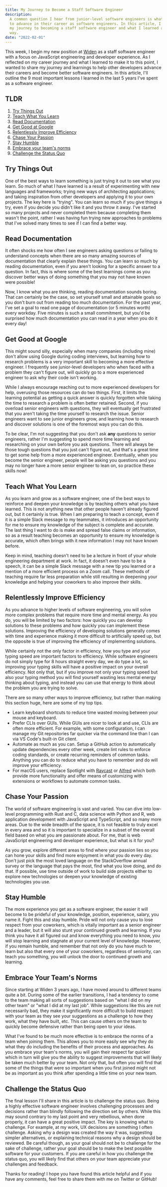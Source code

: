 ```yaml
---
title: My Journey to Become a Staff Software Engineer
description:
  A common question I hear from junior-level software engineers is what it takes
  to advance in their career as software engineers. In this article, I discuss
  my journey to becoming a staff software engineer and what I learned along the
  way.
date: "2022-02-01"
---
```


This week, I begin my new position at [Widen](https://www.widen.com) as a staff
software engineer with a focus on JavaScript engineering and developer
experience. As I reflected on my career journey and what I learned to make it to
this point, I wanted to share my journey and learnings to help other developers
advance their careers and become better software engineers. In this article,
I'll outline the 9 most important lessons I learned in the last 5 years I've
spent as a software engineer.

## TLDR

1. [Try Things Out](#try-things-out)
1. [Teach What You Learn](#teach-what-you-learn)
1. [Read Documentation](#read-documentation)
1. [Get Good at Google](#get-good-at-google)
1. [Relentlessly Improve Efficiency](#relentlessly-improve-efficiency)
1. [Chase Your Passion](#chase-your-passion)
1. [Stay Humble](#stay-humble)
1. [Embrace your team's norms](#embrace-your-teams-norms)
1. [Challenge the Status Quo](#challenge-the-status-quo)

## Try Things Out

One of the best ways to learn something is just trying it out to see what you
learn. So much of what I have learned is a result of experimenting with new
languages and frameworks; trying new ways of architecting applications; and
taking inspiration from other developers and applying it to your own projects.
The key here is "trying". You can learn so much if you give things a try, even
if you decide you didn't like it and you throw it away. I've started so many
projects and never completed them because completing them wasn't the point,
rather I was having fun trying new approaches to problems that I've solved many
times to see if I can find a better way.

## Read Documentation

It often shocks me how often I see engineers asking questions or failing to
understand concepts when there are so many amazing sources of documentation that
clearly explain these things. You can learn so much by reading documentation,
even if you aren't looking for a specific answer to a question. In fact, this is
where some of the best learnings come as you discover better ways of doing
something that you may not have known were possible!

Now, I know what you are thinking, reading documentation sounds boring. That can
certainly be the case, so set yourself small and attainable goals so you don't
burn out from reading too much documentation. For the past year, I've set a goal
to read one page of documentation (or 5 minutes worth) every workday. Five
minutes is such a small commitment, but you'd be surprised how much
documentation you can read in a year when you do it every day!

## Get Good at Google

This might sound silly, especially when many companies (including mine) don't
allow using Google during coding interviews, but learning how to research
problems is a very important skill to becoming a more effective engineer. I
frequently see junior-level developers who when faced with a problem they can't
figure out, will quickly go to a more experienced engineer to ask why their code
isn't working.

While I always encourage reaching out to more experienced developers for help,
overusing those resources can do two things. First, it limits the learning
potential as getting a quick answer is quickly forgotten while taking the time
to research a problem is often better retained. Second, if you overload senior
engineers with questions, they will eventually get frustrated that you aren't
taking the time yourself to research the issue. Senior engineers want to see
junior engineers grow, and learning how to research and discover solutions is
one of the foremost ways you can do this.

To be clear, I'm not suggesting that you don't ask **any** questions to senior
engineers, rather I'm suggesting to spend more time learning and researching on
your own before you ask questions. There will always be those tough questions
that you just can't figure out, and that's a great time to get some help from a
more experienced engineer. Eventually, when you become the senior engineer,
people will be asking you questions and you may no longer have a more senior
engineer to lean on, so practice these skills now!

## Teach What You Learn

As you learn and grow as a software engineer, one of the best ways to reinforce
and deepen your knowledge is by teaching others what you have learned. This is
not anything new that other people haven't already figured out, but it certainly
is true. When I am preparing to teach a concept, even if it is a simple Slack
message to my teammates, it introduces an opportunity for me to ensure my
knowledge of the subject is complete and accurate. The last thing I want to do
is make and spread false claims or information, so as a result teaching becomes
an opportunity to ensure my knowledge is accurate, which often brings with it
new information I may not have known before.

Keep in mind, teaching doesn't need to be a lecture in front of your whole
engineering department at work. In fact, it doesn't even have to be a speech, it
can be a simple Slack message with a new tip you learned or a mention of a more
efficient process on a Zoom call. These methods of teaching require far less
preparation while still resulting in deepening your knowledge and helping your
coworkers to also improve their skills.

## Relentlessly Improve Efficiency

As you advance to higher levels of software engineering, you will solve more
complex problems that require more time and mental energy. As you do, you will
be limited by two factors: how quickly you can develop solutions to these
problems and how quickly you can implement these solutions. Improving the
efficiency of developing solutions generally comes with time and experience
making it more difficult to artificially speed up, but the opposite is true of
improving the efficiency of implementing solutions.

While certainly not the only factor in efficiency, how you type and your typing
speed are important factors to efficiency. While software engineers do not
simply type for 8 hours straight every day, we do type a lot, so improving your
typing skills will have a positive impact on your overall efficiency. Not only
that, but if you improve not only your typing speed but also your typing method
you will find yourself wasting less mental energy thinking about typing, and
instead you can use that energy to think about the problem you are trying to
solve.

There are so many other ways to improve efficiency, but rather than making this
section huge, here are some of my top tips.

- Learn keyboard shortcuts to reduce time wasted moving between your mouse and
  keyboard.
- Prefer CLIs over GUIs. While GUIs are nicer to look at and use, CLIs are often
  more efficient. For example, with some configuration, I can manage my Git
  repositories far quicker via the command line than I can via VS Code's
  built-in Git client.
- Automate as much as you can. Setup a GitHub action to automatically update
  dependencies every other week, create lint rules to enforce coding standards,
  or create recurring reminders of common tasks. Anything you can do to reduce
  what you have to remember and do will improve your efficiency.
- For macOS users, replace Spotlight with [Raycast](https://www.raycast.com) or
  [Alfred](https://www.alfredapp.com) which both provide more functionality and
  offer means of customizing with extensions or workflows to automate common
  tasks.

## Chase Your Passion

The world of software engineering is vast and varied. You can dive into
low-level programming with Rust and C, data science with Python and R, web
application development with JavaScript and TypeScript, and so many more areas.
Due to the wide breadth of the space, it is not feasible to truly excel in every
area and so it is important to specialize in a subset of the overall field based
on what you are passionate about. For me, that is web JavaScript engineering and
developer experience, but what is it for you?

As you grow, explore different areas to find where your passion lies so you can
hone your skills and find more enjoyment in what you do every day. Don't just
pick the most loved language on the StackOverflow annual survey or the language
that pays the most, find what you love doing, and do that. If possible, use time
outside of work to build side projects either to explore new technologies or
deepen your knowledge of existing technologies you use.

## Stay Humble

The more experience you get as a software engineer, the easier it will become to
be prideful of your knowledge, position, experience, salary, you name it. Fight
this and stay humble. Pride will not only cause you to lose respect from your
coworkers, which is vitally important as a senior engineer and a leader, but it
will also stunt your continued growth and learning. If you think you have it all
figured out and know everything you need to know, you will stop learning and
stagnate at your current level of knowledge. However, if you remain humble, and
remember that not only do you have much to learn but also that every one of your
coworkers, regardless of seniority, can teach you something, you will unlock the
door to continued growth and learning.

## Embrace Your Team's Norms

Since starting at Widen 3 years ago, I have moved around to different teams
quite a bit. During some of the earlier transitions, I had a tendency to come to
the team making all sorts of suggestions based on "what I did on my other team"
or "what I did at my last job". While suggestions like this are not necessarily
bad, they make it significantly more difficult to build respect with your team
as they see your suggestions as a challenge to how they work, what they have
built, etc. This can cause others on the team to quickly become defensive rather
than being open to your ideas.

What I've found to be much more effective is to embrace the norms of a team when
joining them. This allows you to more easily see why they do what they do
including the benefits of their process and approaches. As you embrace your
team's norms, you will gain their respect far quicker which in turn will give
you the ability to suggest improvements that will likely be taken much better by
your team. Not only that, but often you will find that some of the things that
were so important when you first joined might not be as important as you think
after spending a little time on your new team.

## Challenge the Status Quo

The final lesson I'll share in this article is to challenge the status quo.
Being a highly effective software engineer involves challenging processes and
decisions rather than blindly following the direction set by others. While this
may sound contrary to my last point and very rebellious, when done properly, it
can have a great positive impact. The key is knowing what to challenge. For
example, at my work, UX decisions are something I often challenge. Asking why a
design was created the way it was, suggesting simpler alternatives, or
explaining technical reasons why a design should be reviewed. Be careful though,
as your goal should not be to challenge for the sake of challenge, rather your
goal should be to make the best possible software for your customers. If you are
careful in how you challenge the status quo, you will likely find that others on
your team appreciate your challenges and feedback.

Thanks for reading! I hope you have found this article helpful and if you have
any comments, feel free to share them with me on Twitter or GitHub!
